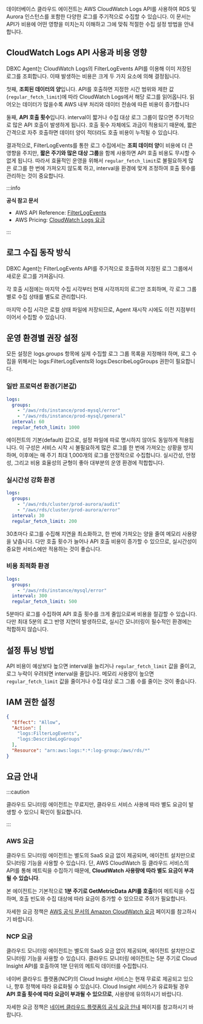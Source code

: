 데이터베이스 클라우드 에이전트는 AWS CloudWatch Logs API를 사용하여 RDS 및 Aurora 인스턴스를 포함한 다양한 로그를 주기적으로 수집할 수 있습니다.
이 문서는 API가 비용에 어떤 영향을 미치는지 이해하고 그에 맞춰 적절한 수집 설정 방법을 안내합니다.

## CloudWatch Logs API 사용과 비용 영향

DBXC Agent는 CloudWatch Logs의 FilterLogEvents API를 이용해 이미 저장된 로그를 조회합니다. 이때 발생하는 비용은 크게 두 가지 요소에 의해 결정됩니다.

첫째, **조회된 데이터의 양**입니다. API를 호출하면 지정한 시간 범위와 제한 값(`regular_fetch_limit`)에 따라 CloudWatch Logs에서 해당 로그를 읽어옵니다. 읽어오는 데이터가 많을수록 AWS 내부 처리와 데이터 전송에 따른 비용이 증가합니다

둘째, **API 호출 횟수**입니다. interval이 짧거나 수집 대상 로그 그룹이 많으면 주기적으로 많은 API 호출이 발생하게 됩니다. 호출 횟수 자체에도 과금이 적용되기 때문에, 짧은 간격으로 자주 호출하면 데이터 양이 적더라도 호출 비용이 누적될 수 있습니다.

결과적으로, FilterLogEvents를 통한 로그 수집에서는 **조회 데이터 양**이 비용에 더 큰 영향을 주지만, **짧은 주기와 많은 대상 그룹**을 함께 사용하면 API 호출 비용도 무시할 수 없게 됩니다. 따라서 효율적인 운영을 위해서 `regular_fetch_limit`로 불필요하게 많은 로그를 한 번에 가져오지 않도록 하고, interval을 환경에 맞게 조정하여 호출 횟수를 관리하는 것이 중요합니다.

:::info

**공식 참고 문서**
- AWS API Reference: [FilterLogEvents](https://docs.aws.amazon.com/AmazonCloudWatchLogs/latest/APIReference/API_FilterLogEvents.html)
- AWS Pricing: [CloudWatch Logs 요금](https://aws.amazon.com/cloudwatch/pricing/)

:::

## 로그 수집 동작 방식

DBXC Agent는 FilterLogEvents API를 주기적으로 호출하여 지정된 로그 그룹에서 새로운 로그를 가져옵니다.

각 호출 시점에는 마지막 수집 시각부터 현재 시각까지의 로그만 조회하며, 각 로그 그룹별로 수집 상태를 별도로 관리합니다.

마지막 수집 시각은 로컬 상태 파일에 저장되므로, Agent 재시작 시에도 이전 지점부터 이어서 수집할 수 있습니다.

## 운영 환경별 권장 설정

모든 설정은 logs.groups 항목에 실제 수집할 로그 그룹 목록을 지정해야 하며, 로그 수집을 위해서는 logs:FilterLogEvents와 logs:DescribeLogGroups 권한이 필요합니다.

### 일반 프로덕션 환경(기본값)

```yaml
logs:
  groups:
    - "/aws/rds/instance/prod-mysql/error"
    - "/aws/rds/instance/prod-mysql/general"
  interval: 60
  regular_fetch_limit: 1000
```

에이전트의 기본(default) 값으로, 설정 파일에 따로 명시하지 않아도 동일하게 적용됩니다. 이 구성은 서비스 시작 시 불필요하게 많은 로그를 한 번에 가져오는 상황을 방지하며, 이후에는 매 주기 최대 1,000개의 로그를 안정적으로 수집합니다. 실시간성, 안정성, 그리고 비용 효율성의 균형이 좋아 대부분의 운영 환경에 적합합니다.

### 실시간성 강화 환경

```yaml
logs:
  groups:
    - "/aws/rds/cluster/prod-aurora/audit"
    - "/aws/rds/cluster/prod-aurora/error"
  interval: 30
  regular_fetch_limit: 200
```

30초마다 로그를 수집해 지연을 최소화하고, 한 번에 가져오는 양을 줄여 메모리 사용량을 낮춥니다.
다만 호출 횟수가 늘어나 API 호출 비용이 증가할 수 있으므로, 실시간성이 중요한 서비스에만 적용하는 것이 좋습니다.

### 비용 최적화 환경

```yaml
logs:
  groups:
    - "/aws/rds/instance/mysql/error"
  interval: 300
  regular_fetch_limit: 500
```

5분마다 로그를 수집하여 API 호출 횟수를 크게 줄임으로써 비용을 절감할 수 있습니다.
다만 최대 5분의 로그 반영 지연이 발생하므로, 실시간 모니터링이 필수적인 환경에는 적합하지 않습니다.

## 설정 튜닝 방법

API 비용이 예상보다 높으면 interval을 늘리거나 `regular_fetch_limit` 값을 줄이고, 로그 누락이 우려되면 interval을 줄입니다.
메모리 사용량이 높으면 `regular_fetch_limit` 값을 줄이거나 수집 대상 로그 그룹 수를 줄이는 것이 좋습니다.

## IAM 권한 설정

```json
{
  "Effect": "Allow",
  "Action": [
    "logs:FilterLogEvents",
    "logs:DescribeLogGroups"
  ],
  "Resource": "arn:aws:logs:*:*:log-group:/aws/rds/*"
}
```

## 요금 안내

:::caution

클라우드 모니터링 에이전트는 무료지만, 클라우드 서비스 사용에 따라 별도 요금이 발생할 수 있으니 확인이 필요합니다.

:::

<InDoc product="postgresql,mongodb,mysql,mssql,oracle">

### AWS 요금

클라우드 모니터링 에이전트는 별도의 SaaS 요금 없이 제공되며, 에이전트 설치만으로 모니터링 기능을 사용할 수 있습니다. 단, AWS CloudWatch 등 클라우드 서비스의 API를 통해 메트릭을 수집하기 때문에, **CloudWatch 사용량에 따라 별도 요금이 부과될 수 있습니다**.

본 에이전트는 기본적으로 **1분 주기로 GetMetricData API를 호출**하여 메트릭을 수집하며, 호출 빈도와 수집 대상에 따라 요금이 증가할 수 있으므로 주의가 필요합니다.

자세한 요금 정책은 [AWS 공식 문서의 Amazon CloudWatch 요금](https://aws.amazon.com/cloudwatch/pricing/) 페이지를 참고하시기 바랍니다.

</InDoc>

<InDoc product="postgresql">

### NCP 요금

클라우드 모니터링 에이전트는 별도의 SaaS 요금 없이 제공되며, 에이전트 설치만으로 모니터링 기능을 사용할 수 있습니다. 클라우드 모니터링 에이전트는 5분 주기로 Cloud Insight API를 호출하여 1분 단위의 메트릭 데이터를 수집합니다.  

네이버 클라우드 플랫폼(NCP)의 Cloud Insight 서비스는 현재 무료로 제공되고 있으나, 향후 정책에 따라 유료화될 수 있습니다. Cloud Insight 서비스가 유료화될 경우 **API 호출 횟수에 따라 요금이 부과될 수 있으므로**, 사용량에 유의하시기 바랍니다.

자세한 요금 정책은 [네이버 클라우드 플랫폼의 공식 요금 안내](https://www.ncloud.com/product/management/cloudInsight#pricing) 페이지를 참고하시기 바랍니다.

</InDoc>